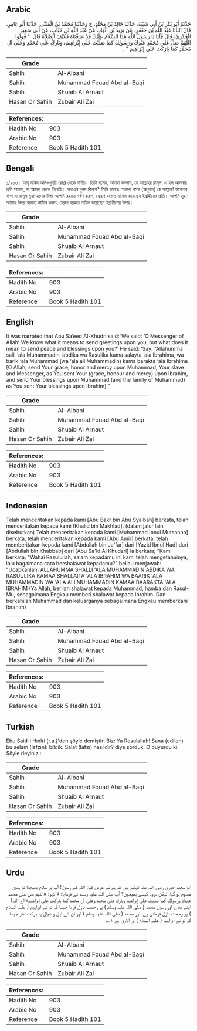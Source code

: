 ## Arabic


<div dir="rtl" lang="ar" style={{fontSize:'larger',backgroundColor:'#f8f9fa',padding:20}}>
حَدَّثَنَا أَبُو بَكْرِ بْنُ أَبِي شَيْبَةَ، حَدَّثَنَا خَالِدُ بْنُ مَخْلَدٍ، ح وَحَدَّثَنَا مُحَمَّدُ بْنُ الْمُثَنَّى، حَدَّثَنَا أَبُو عَامِرٍ، قَالَ أَنْبَأَنَا عَبْدُ اللَّهِ بْنُ جَعْفَرٍ، عَنْ يَزِيدَ بْنِ الْهَادِ، عَنْ عَبْدِ اللَّهِ بْنِ خَبَّابٍ، عَنْ أَبِي سَعِيدٍ الْخُدْرِيِّ، قَالَ قُلْنَا يَا رَسُولَ اللَّهِ هَذَا السَّلاَمُ عَلَيْكَ قَدْ عَرَفْنَاهُ فَكَيْفَ الصَّلاَةُ قَالَ ‏ "‏ قُولُوا اللَّهُمَّ صَلِّ عَلَى مُحَمَّدٍ عَبْدِكَ وَرَسُولِكَ كَمَا صَلَّيْتَ عَلَى إِبْرَاهِيمَ، وَبَارِكْ عَلَى مُحَمَّدٍ وَعَلَى آلِ مُحَمَّدٍ كَمَا بَارَكْتَ عَلَى إِبْرَاهِيمَ ‏"‏ ‏.‏
</div>
<div style={{backgroundColor:'#f8f9fa',padding:20, marginBottom: 10}}><table> <thead> <tr> <th>Grade</th> <th></th> </tr> </thead> <tbody> <tr><td>Sahih</td><td>Al-Albani</td></tr><tr><td>Sahih</td><td>Muhammad Fouad Abd al-Baqi</td></tr><tr><td>Sahih</td><td>Shuaib Al Arnaut</td></tr><tr><td>Hasan Or Sahih</td><td>Zubair Ali Zai</td></tr></tbody></table><table> <thead> <tr> <th>References:</th> <th></th> </tr> </thead> <tbody><tr><td>Hadith No</td><td>903</td></tr><tr><td>Arabic No</td><td>903</td></tr><tr><td>Reference</td><td>Book 5 Hadith 101</td></tr></tbody></table></div>

## Bengali


<div dir="ltr" lang="bn" style={{fontSize:'larger',backgroundColor:'#f8f9fa',padding:20}}>
১/৯০৩। আবূ সাঈদ আল-খুদরী (রাঃ) থেকে বর্ণিত। তিনি বলেন, আমরা বললাম, হে আল্লাহ্‌র রাসূল! এ হল আপনার প্রতি সালাম, যা আমরা জেনে নিয়েছি। অতএব দুরূদ কিরূপ? তিনি বলেনঃ তোমরা বলো (অনুবাদ) হে আল্লাহ! আপনার বান্দা ও রাসূল মুহাম্মাদের উপর আপনি রহমত বর্ষণ করুন, যেরূপ রহমত নাযিল করেছেন ইব্রাহীমের প্রতি। আপনি মুহাম্মাদের উপর বরকত নাযিল করুন, যেরূপ বরকত নাযিল করেছেন ইব্রাহীমের উপর।
</div>
<div style={{backgroundColor:'#f8f9fa',padding:20, marginBottom: 10}}><table> <thead> <tr> <th>Grade</th> <th></th> </tr> </thead> <tbody> <tr><td>Sahih</td><td>Al-Albani</td></tr><tr><td>Sahih</td><td>Muhammad Fouad Abd al-Baqi</td></tr><tr><td>Sahih</td><td>Shuaib Al Arnaut</td></tr><tr><td>Hasan Or Sahih</td><td>Zubair Ali Zai</td></tr></tbody></table><table> <thead> <tr> <th>References:</th> <th></th> </tr> </thead> <tbody><tr><td>Hadith No</td><td>903</td></tr><tr><td>Arabic No</td><td>903</td></tr><tr><td>Reference</td><td>Book 5 Hadith 101</td></tr></tbody></table></div>

## English


<div dir="ltr" lang="en" style={{fontSize:'larger',backgroundColor:'#f8f9fa',padding:20}}>
It was narrated that Abu Sa’eed Al-Khudri said:“We said: ‘O Messenger of Allah! We know what it means to send greetings upon you, but what does it mean to send peace and blessings upon you?’ He said: ‘Say: “Allahumma salli ‘ala Muhammadin ‘abdika wa Rasulika kama salayta ‘ala Ibrahima, wa barik ‘ala Muhammad (wa ‘ala ali Muhammadin) kama barakta ‘ala Ibrahima [O Allah, send Your grace, honor and mercy upon Muhammad, Your slave and Messenger, as You sent Your (grace, honour and mercy) upon Ibrahim, and send Your blessings upon Muhammad (and the family of Muhammad) as You sent Your blessings upon Ibrahim].”
</div>
<div style={{backgroundColor:'#f8f9fa',padding:20, marginBottom: 10}}><table> <thead> <tr> <th>Grade</th> <th></th> </tr> </thead> <tbody> <tr><td>Sahih</td><td>Al-Albani</td></tr><tr><td>Sahih</td><td>Muhammad Fouad Abd al-Baqi</td></tr><tr><td>Sahih</td><td>Shuaib Al Arnaut</td></tr><tr><td>Hasan Or Sahih</td><td>Zubair Ali Zai</td></tr></tbody></table><table> <thead> <tr> <th>References:</th> <th></th> </tr> </thead> <tbody><tr><td>Hadith No</td><td>903</td></tr><tr><td>Arabic No</td><td>903</td></tr><tr><td>Reference</td><td>Book 5 Hadith 101</td></tr></tbody></table></div>

## Indonesian


<div dir="ltr" lang="id" style={{fontSize:'larger',backgroundColor:'#f8f9fa',padding:20}}>
Telah menceritakan kepada kami [Abu Bakr bin Abu Syaibah] berkata, telah menceritakan kepada kami [Khalid bin Makhlad]. (dalam jalur lain disebutkan) Telah menceritakan kepada kami [Muhammad Ibnul Mutsanna] berkata, telah menceritakan kepada kami [Abu Amir] berkata; telah memberitakan kepada kami [Abdullah bin Ja'far] dari [Yazid Ibnul Had] dari [Abdullah bin Khabbab] dari [Abu Sa'id Al Khudzri] ia berkata; "Kami berkata; "Wahai Rasulullah, salam kepadamu ini kami telah mengetahuinya, lalu bagaimana cara bershalawat kepadamu?" beliau menjawab: "Ucapkanlah; ALLAHUMMA SHALLI 'ALA MUHAMMADIN ABDIKA WA RASUULIKA KAMAA SHALLAITA 'ALA IBRAHIM WA BAARIK 'ALA MUHAMMADIN WA 'ALA ALI MUHAMMADIN KAMAA BAARAKTA 'ALA IBRAHIM (Ya Allah, berilah shalawat kepada Muhammad, hamba dan Rasul-Mu, sebagaimana Engkau memberi shalawat kepada Ibrahim. Dan berkahilah Muhammad dan keluarganya sebagaimana Engkau memberkahi Ibrahim)
</div>
<div style={{backgroundColor:'#f8f9fa',padding:20, marginBottom: 10}}><table> <thead> <tr> <th>Grade</th> <th></th> </tr> </thead> <tbody> <tr><td>Sahih</td><td>Al-Albani</td></tr><tr><td>Sahih</td><td>Muhammad Fouad Abd al-Baqi</td></tr><tr><td>Sahih</td><td>Shuaib Al Arnaut</td></tr><tr><td>Hasan Or Sahih</td><td>Zubair Ali Zai</td></tr></tbody></table><table> <thead> <tr> <th>References:</th> <th></th> </tr> </thead> <tbody><tr><td>Hadith No</td><td>903</td></tr><tr><td>Arabic No</td><td>903</td></tr><tr><td>Reference</td><td>Book 5 Hadith 101</td></tr></tbody></table></div>

## Turkish


<div dir="ltr" lang="tr" style={{fontSize:'larger',backgroundColor:'#f8f9fa',padding:20}}>
Ebu Said-i Hınlri (r.a.)'den şöyle demiştir: Biz: Ya Resulallah! Sana (edilen) bu selam (lafzın)ı bildik. Salat (lafzı) nasıldır? diye sorduk. O buyurdu ki: Şöyle deyiniz :
</div>
<div style={{backgroundColor:'#f8f9fa',padding:20, marginBottom: 10}}><table> <thead> <tr> <th>Grade</th> <th></th> </tr> </thead> <tbody> <tr><td>Sahih</td><td>Al-Albani</td></tr><tr><td>Sahih</td><td>Muhammad Fouad Abd al-Baqi</td></tr><tr><td>Sahih</td><td>Shuaib Al Arnaut</td></tr><tr><td>Hasan Or Sahih</td><td>Zubair Ali Zai</td></tr></tbody></table><table> <thead> <tr> <th>References:</th> <th></th> </tr> </thead> <tbody><tr><td>Hadith No</td><td>903</td></tr><tr><td>Arabic No</td><td>903</td></tr><tr><td>Reference</td><td>Book 5 Hadith 101</td></tr></tbody></table></div>

## Urdu


<div dir="rtl" lang="ur" style={{fontSize:'larger',backgroundColor:'#f8f9fa',padding:20}}>
ابو سعید خدری رضی اللہ عنہ کہتے ہیں کہ ہم نے عرض کیا: اللہ کے رسول! آپ پر سلام بھیجنا تو ہمیں معلوم ہو گیا، لیکن درود کیسے بھیجیں؟ آپ صلی اللہ علیہ وسلم نے فرمایا: تم کہو: «اللهم صل على محمد عبدك ورسولك كما صليت على إبراهيم وبارك على محمد وعلى آل محمد كما باركت على إبراهيم» اے اللہ! اپنے بندے اور رسول محمد ( صلی اللہ علیہ وسلم ) پر رحمت نازل فرما جیسا کہ تو نے ابراہیم ( علیہ السلام ) پر رحمت نازل فرمائی ہے، اور محمد ( صلی اللہ علیہ وسلم ) اور ان کے اہل و عیال پہ برکت اتار جیسا کہ تو نے ابراہیم ( علیہ السلام ) پر اتاری ہے ۱؎۔
</div>
<div style={{backgroundColor:'#f8f9fa',padding:20, marginBottom: 10}}><table> <thead> <tr> <th>Grade</th> <th></th> </tr> </thead> <tbody> <tr><td>Sahih</td><td>Al-Albani</td></tr><tr><td>Sahih</td><td>Muhammad Fouad Abd al-Baqi</td></tr><tr><td>Sahih</td><td>Shuaib Al Arnaut</td></tr><tr><td>Hasan Or Sahih</td><td>Zubair Ali Zai</td></tr></tbody></table><table> <thead> <tr> <th>References:</th> <th></th> </tr> </thead> <tbody><tr><td>Hadith No</td><td>903</td></tr><tr><td>Arabic No</td><td>903</td></tr><tr><td>Reference</td><td>Book 5 Hadith 101</td></tr></tbody></table></div>